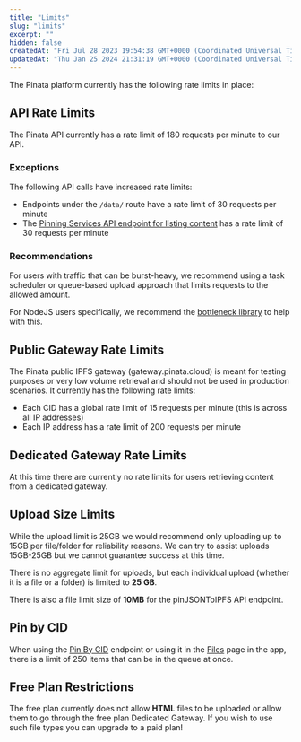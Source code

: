 ```yaml
---
title: "Limits"
slug: "limits"
excerpt: ""
hidden: false
createdAt: "Fri Jul 28 2023 19:54:38 GMT+0000 (Coordinated Universal Time)"
updatedAt: "Thu Jan 25 2024 21:31:19 GMT+0000 (Coordinated Universal Time)"
---
```

The Pinata platform currently has the following rate limits in place:

## API Rate Limits

The Pinata API currently has a rate limit of 180 requests per minute to our API. 

### Exceptions

The following API calls have increased rate limits:

- Endpoints under the `/data/` route have a rate limit of 30 requests per minute
- The [Pinning Services API endpoint for listing content](https://ipfs.github.io/pinning-services-api-spec/#tag/pins/paths/~1pins/get) has a rate limit of 30 requests per minute

### Recommendations

For users with traffic that can be burst-heavy, we recommend using a task scheduler or queue-based upload approach that limits requests to the allowed amount. 

For NodeJS users specifically, we recommend the [bottleneck library](https://www.npmjs.com/package/bottleneck) to help with this.

## Public Gateway Rate Limits

The Pinata public IPFS gateway (gateway.pinata.cloud) is meant for testing purposes or very low volume retrieval and should not be used in production scenarios. It currently has the following rate limits:

- Each CID has a global rate limit of 15 requests per minute (this is across all IP addresses)
- Each IP address has a rate limit of 200 requests per minute

## Dedicated Gateway Rate Limits

At this time there are currently no rate limits for users retrieving content from a dedicated gateway. 

## Upload Size Limits

<Warning>While the upload limit is 25GB we would recommend only uploading up to 15GB per file/folder for reliability reasons. We can try to assist uploads 15GB-25GB but we cannot guarantee success at this time.</Warning>

There is no aggregate limit for uploads, but each individual upload (whether it is a file or a folder) is limited to **25 GB**.

There is also a file limit size of **10MB** for the pinJSONToIPFS API endpoint.

## Pin by CID

When using the [Pin By CID](/api-reference/endpoint/pin-by-cid) endpoint or using it in the [Files](/pinning/pinning-files) page in the app, there is a limit of 250 items that can be in the queue at once.

## Free Plan Restrictions

The free plan currently does not allow **HTML** files to be uploaded or allow them to go through the free plan Dedicated Gateway. If you wish to use such file types you can upgrade to a paid plan!

